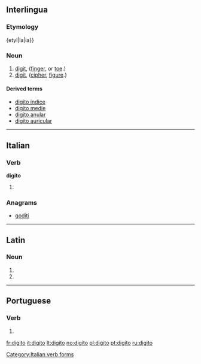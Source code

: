 {{also|digitò}}
==Interlingua==

===Etymology===
{etyl|la|ia}} {{term|digitus|lang=la}}

===Noun===
{{ia-noun}}

# [[digit]], ([[finger]], or [[toe]].)
# [[digit]], ([[cipher]], [[figure]].)

====Derived terms====
* [[digito indice]]
* [[digito medie]]
* [[digito anular]]
* [[digito auricular]]

----

==Italian==

===Verb===
'''digito'''

# {{conjugation of|digitare||1|s|pres|ind|lang=it}}

===Anagrams===
* [[goditi#Italian|goditi]]

[[Category:Italian verb forms]]

----

==Latin==

===Noun===
{{la-noun-form|digitō|g=m}}

# {{inflection of|digitus||dat|s|lang=la}}
# {{inflection of|digitus||abl|s|lang=la}}

----

==Portuguese==

===Verb===
{{pt-verb form}}

# {{pt-verb form of|[[digitar]]|ar|indicative|present|singular|first}}

[[fr:digito]]
[[it:digito]]
[[lt:digito]]
[[no:digito]]
[[pl:digito]]
[[pt:digito]]
[[ru:digito]]